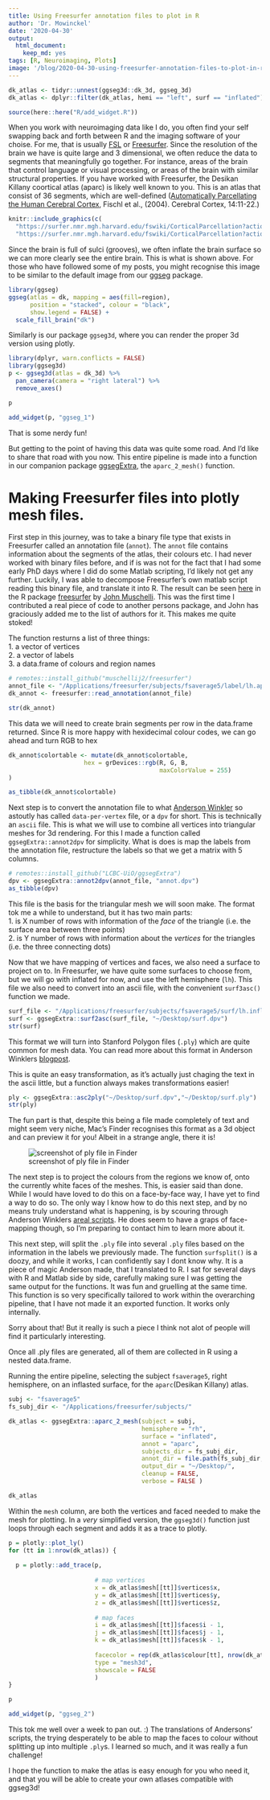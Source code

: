 ```yaml
---
title: Using Freesurfer annotation files to plot in R
author: 'Dr. Mowinckel'
date: '2020-04-30'
output:
  html_document:
    keep_md: yes
tags: [R, Neuroimaging, Plots]
image: '/blog/2020-04-30-using-freesurfer-annotation-files-to-plot-in-r_files/figure-html/featured-1.png'
---
```


```r
dk_atlas <- tidyr::unnest(ggseg3d::dk_3d, ggseg_3d) 
dk_atlas <- dplyr::filter(dk_atlas, hemi == "left", surf == "inflated")

source(here::here("R/add_widget.R"))
```

When you work with neuroimaging data like I do, you often find your self swapping back and forth between R and the imaging software of your choise. 
For me, that is usually [FSL](https://fsl.fmrib.ox.ac.uk/fsl/fslwiki/) or [Freesurfer](https://surfer.nmr.mgh.harvard.edu/).
Since the resolution of the brain we have is quite large and 3 dimensional, we often reduce the data to segments that meaningfully go together. 
For instance, areas of the brain that control language or visual processing, or areas of the brain with similar structural properties. 
If you have worked with Freesurfer, the Desikan Killany coortical atlas (aparc) is likely well known to you. 
This is an atlas that consist of 36 segments, which are well-defined ([Automatically Parcellating the Human Cerebral Cortex](https://surfer.nmr.mgh.harvard.edu/ftp/articles/fischl04-parcellation.pdf), Fischl et al., (2004). Cerebral Cortex, 14:11-22.) 

```r
knitr::include_graphics(c(
  "https://surfer.nmr.mgh.harvard.edu/fswiki/CorticalParcellation?action=AttachFile&do=get&target=annot-desikan.jpg",
  "https://surfer.nmr.mgh.harvard.edu/fswiki/CorticalParcellation?action=AttachFile&do=get&target=annot-desikan-m.jpg"))
```

Since the brain is full of sulci (grooves), we often inflate the brain surface so we can more clearly see the entire brain.
This is what is shown  above. 
For those who have followed some of my posts, you might recognise this image to be similar to the default image from our [ggseg](https://lcbc-uio.github.io/ggseg/) package.

```r
library(ggseg)
ggseg(atlas = dk, mapping = aes(fill=region),
      position = "stacked", colour = "black", 
      show.legend = FALSE) + 
  scale_fill_brain("dk")
```

Similarly is our package `ggseg3d`, where you can render the proper 3d version using plotly.

```r
library(dplyr, warn.conflicts = FALSE)
library(ggseg3d)
p <- ggseg3d(atlas = dk_3d) %>% 
  pan_camera(camera = "right lateral") %>% 
  remove_axes()
```
```r
p
```


```r
add_widget(p, "ggseg_1")
```

That is some nerdy fun!

But getting to the point of having this data was quite some road. 
And I'd like to share that road with you now. 
This entire pipeline is made into a function in our companion package [ggsegExtra](https://lcbc-uio.github.io/ggsegExtra/), the `aparc_2_mesh()` function. 

# Making Freesurfer files into plotly mesh files.
First step in this journey, was to take a binary file type that exists in Freesurfer called an annotation file (`annot`). 
The `annot` file contains information about the segments of the atlas, their colours etc. 
I had never worked with binary files before, and if is was not for the fact that I had some early PhD days where I did do some Matlab scripting, I'd likely not get any further. 
Luckily, I was able to decompose Freesurfer's own matlab script reading this binary file, and translate it into R. 
The result can be seen [here](https://github.com/muschellij2/freesurfer/blob/master/R/read_annotation.R) in the R package [freesurfer](https://github.com/muschellij2/freesurfer) by [John Muschelli](https://github.com/muschellij2). 
This was the first time I contributed a real piece of code to another persons package, and John has graciously added me to the list of authors for it. 
This makes me quite stoked!

The function resturns a list of three things:  
1. a vector of vertices  
2. a vector of labels  
3. a data.frame of colours and region names  

```r
# remotes::install_github("muschellij2/freesurfer")
annot_file <- "/Applications/freesurfer/subjects/fsaverage5/label/lh.aparc.annot"
dk_annot <- freesurfer::read_annotation(annot_file)

str(dk_annot)
```

This data we will need to create brain segments per row in the data.frame returned. 
Since R is more happy with hexidecimal colour codes, we can go ahead and turn RGB to hex

```r
dk_annot$colortable <- mutate(dk_annot$colortable,
                     hex = grDevices::rgb(R, G, B, 
                                          maxColorValue = 255)
)

as_tibble(dk_annot$colortable) 
```

Next step is to convert the annotation file to what [Anderson Winkler](https://brainder.org/) so astoutly has called `data-per-vertex` file, or a `dpv` for short. 
This is technically an `ascii` file.
This is what we will use to combine all vertices into triangular meshes for 3d rendering. 
For this I made a function called `ggsegExtra::annot2dpv` for simplicity. 
What is does is map the labels from the annotation file, restructure the labels  so that we get a matrix with 5 columns.

```r
# remotes::install_github("LCBC-UiO/ggsegExtra")
dpv <- ggsegExtra::annot2dpv(annot_file, "annot.dpv")
as_tibble(dpv)
```
This file is the basis for the triangular mesh we will soon make. 
The format tok me a while to understand, but it has two main parts:  
1. is X number of rows with information of the _face_ of the triangle (i.e. the surface area between three points)  
2. is Y number of rows with information about the _vertices_ for the triangles (i.e. the three connecting dots)  

Now that we have mapping of vertices and faces, we also need a surface to project on to. 
In Freesurfer, we have quite some surfaces to choose from, but we will go with inflated for now, and use the left hemisphere (`lh`).
This file we also need to convert into an ascii file, with the convenient `surf3asc()` function we made.

```r
surf_file <- "/Applications/freesurfer/subjects/fsaverage5/surf/lh.inflated"
surf <- ggsegExtra::surf2asc(surf_file, "~/Desktop/surf.dpv")
str(surf)
```


This format we will turn into Stanford Polygon files (`.ply`) which are quite common for mesh data.
You can read more about this format in Anderson Winklers [blogpost](https://brainder.org/tag/ply/).

This is quite an easy transformation, as it's actually just chaging the text in the ascii  little, but a function always makes transformations easier!

```r
ply <- ggsegExtra::asc2ply("~/Desktop/surf.dpv","~/Desktop/surf.ply")
str(ply)
```

The fun part is that, despite this being a file made completely of text and might seem very niche, Mac's Finder recognises this format as a 3d object and can preview it for you!
Albeit in a strange angle, there it is!

![screenshot of ply file in Finder](ply_ss.png)

The next step is to project the colours from the regions we know of, onto the currently white faces of the meshes. 
This, is easier said than done. 
While I would have loved to do this on a face-by-face way, I have yet to find a way to do so. 
The only way I know how to do this next step, and by no means truly understand what is happening, is by scouring through Anderson Winklers [areal scripts](https://github.com/andersonwinkler/areal). 
He does seem to have a graps of face-mapping though, so I'm preparing to contact him to learn more about it. 

This next step, will split the `.ply` file into several `.ply` files based on the information in the labels we previously made. 
The function `surfsplit()` is a doozy, and while it works, I can confidently say I dont know why. 
It is a piece of magic Anderson made, that I translated to R. 
I sat for several days with R and Matlab side by side, carefully making sure I was getting the same output for the functions. 
It was fun and gruelling at the same time. 
This function is so very specifically tailored to work within the overarching pipeline, that I have not made it an exported function. 
It works only internally. 

Sorry about that! But it really is such a piece I think not alot of people will find it particularly interesting. 

Once all .ply files are generated, all of them are collected in R using a nested data.frame. 

Running the entire pipeline, selecting the subject `fsaverage5`, right hemisphere, on an inflasted surface, for the `aparc`(Desikan Killany) atlas.

```r
subj <- "fsaverage5"
fs_subj_dir <- "/Applications/freesurfer/subjects/"

dk_atlas <- ggsegExtra::aparc_2_mesh(subject = subj,
                                     hemisphere = "rh",
                                     surface = "inflated",
                                     annot = "aparc",
                                     subjects_dir = fs_subj_dir,
                                     annot_dir = file.path(fs_subj_dir, subj, "label"),
                                     output_dir = "~/Desktop/",
                                     cleanup = FALSE,
                                     verbose = FALSE )
```
```r
dk_atlas
```


Within the `mesh` column, are both the vertices and faced needed to make the mesh for plotting.
In a _very_ simplified version, the `ggseg3d()` function just loops through each segment and adds it as a trace to plotly.


```r
p = plotly::plot_ly()
for (tt in 1:nrow(dk_atlas)) {
  
  p = plotly::add_trace(p,
                        
                        # map vertices
                        x = dk_atlas$mesh[[tt]]$vertices$x, 
                        y = dk_atlas$mesh[[tt]]$vertices$y, 
                        z = dk_atlas$mesh[[tt]]$vertices$z, 
                        
                        # map faces
                        i = dk_atlas$mesh[[tt]]$faces$i - 1, 
                        j = dk_atlas$mesh[[tt]]$faces$j - 1, 
                        k = dk_atlas$mesh[[tt]]$faces$k - 1, 
                        
                        facecolor = rep(dk_atlas$colour[tt], nrow(dk_atlas$mesh[[tt]]$faces)), 
                        type = "mesh3d", 
                        showscale = FALSE
                        )
}
```

```r
p
```
 

```r
add_widget(p, "ggseg_2")
```

This tok me well over a week to pan out. :)
The translations of Andersons' scripts, the trying desperately to be able to map the faces to colour without splitting up into multiple `.ply`s. 
I learned so much, and it was really a fun challenge!

I hope the function to make the atlas is easy enough for you who need it, and that you will be able to create your own atlases compatible with ggseg3d!

